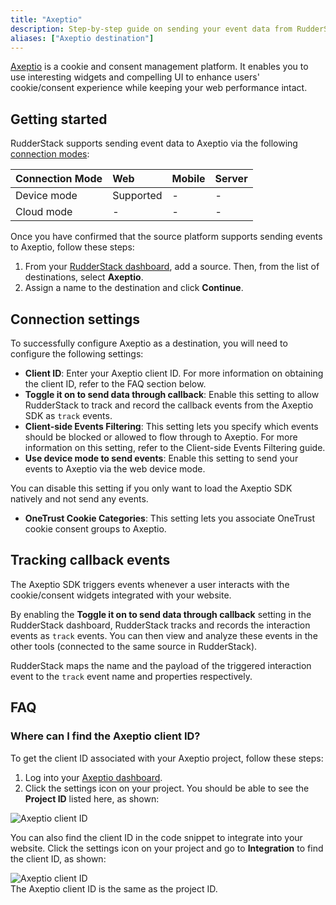 ```yaml
---
title: "Axeptio"
description: Step-by-step guide on sending your event data from RudderStack to Axeptio.
aliases: ["Axeptio destination"]
---
```


[Axeptio](https://www.axeptio.eu/) is a cookie and consent management platform. It enables you to use interesting widgets and compelling UI to enhance users' cookie/consent experience while keeping your web performance intact.

## Getting started

RudderStack supports sending event data to Axeptio via the following <a href="https://rudderstack.com/docs/rudderstack-cloud/rudderstack-connection-modes/">connection modes</a>:

| Connection Mode | Web | Mobile | Server |
| :--- | :--- | :--- | :--- |
| Device mode | Supported | - | - |
| Cloud mode | -  | - | - |

Once you have confirmed that the source platform supports sending events to Axeptio, follow these steps:

1. From your [RudderStack dashboard](https://app.rudderstack.com/), add a source. Then, from the list of destinations, select **Axeptio**.
2. Assign a name to the destination and click **Continue**.

## Connection settings

To successfully configure Axeptio as a destination, you will need to configure the following settings:

- **Client ID**: Enter your Axeptio client ID. For more information on obtaining the client ID, refer to the <Link to="#faq">FAQ</Link> section below.
- **Toggle it on to send data through callback**: Enable this setting to allow RudderStack to track and record the callback events from the Axeptio SDK as `track` events.
- **Client-side Events Filtering**: This setting lets you specify which events should be blocked or allowed to flow through to Axeptio. For more information on this setting, refer to the <Link to="/sources/sdks/event-filtering/">Client-side Events Filtering</Link> guide.
- **Use device mode to send events**: Enable this setting to send your events to Axeptio via the <Link to="https://www.rudderstack.com/docs/destinations/rudderstack-connection-modes/#device-mode">web device mode</Link>.

<div class="infoBlock">
You can disable this setting if you only want to load the Axeptio SDK natively and not send any events.
</div>

- **OneTrust Cookie Categories**: This setting lets you associate <Link to="/sources/sdks/rudderstack-javascript-sdk/consent-managers/onetrust/">OneTrust</Link> cookie consent groups to Axeptio.

## Tracking callback events

The Axeptio SDK triggers events whenever a user interacts with the cookie/consent widgets integrated with your website.

By enabling the **Toggle it on to send data through callback** setting in the RudderStack dashboard, RudderStack tracks and records the interaction events as <Link to="/event-spec/standard-events/track/">`track`</Link> events. You can then view and analyze these events in the other tools (connected to the same source in RudderStack).

RudderStack maps the name and the payload of the triggered interaction event to the `track` event name and properties respectively.

## FAQ

### Where can I find the Axeptio client ID?

To get the client ID associated with your Axeptio project, follow these steps:

1. Log into your <a href="https://admin.axeptio.eu/">Axeptio dashboard</a>.
2. Click the settings icon on your project. You should be able to see the **Project ID** listed here, as shown:

<img src="../../assets/event-stream-destinations/axeptio-client-id.png" alt="Axeptio client ID" />

You can also find the client ID in the code snippet to integrate into your website. Click the settings icon on your project and go to **Integration** to find the client ID, as shown:

<img src="../../assets/event-stream-destinations/axeptio-client-id-2.png" alt="Axeptio client ID" />

<div class="infoBlock">
The Axeptio client ID is the same as the project ID.
</div>

<br />